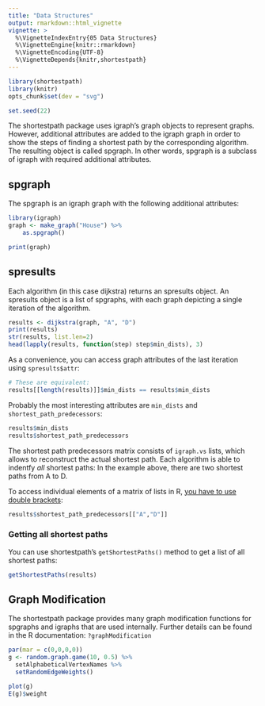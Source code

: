 ```yaml
---
title: "Data Structures"
output: rmarkdown::html_vignette
vignette: >
  %\VignetteIndexEntry{05 Data Structures}
  %\VignetteEngine{knitr::rmarkdown}
  %\VignetteEncoding{UTF-8}
  %\VignetteDepends{knitr,shortestpath}
---
```

```r
library(shortestpath)
library(knitr)
opts_chunk$set(dev = "svg")
```
```r
set.seed(22)
```
The shortestpath package uses igraph's graph objects to represent graphs. However, additional attributes are added to the igraph graph in order to show the steps of finding a shortest path by the corresponding algorithm. The resulting object is called spgraph. In other words, spgraph is a subclass of igraph with required additional attributes.

## spgraph
The spgraph is an igraph graph with the following additional attributes:
```r
library(igraph)
graph <- make_graph("House") %>%
    as.spgraph()

print(graph)
```

## spresults

Each algorithm (in this case dijkstra) returns an spresults object. An spresults object is a list of spgraphs, with each graph depicting a single iteration of the algorithm.

```r
results <- dijkstra(graph, "A", "D")
print(results)
str(results, list.len=2)
head(lapply(results, function(step) step$min_dists), 3)
```

As a convenience, you can access graph attributes of the last iteration using `spresults$attr`:
```r
# These are equivalent:
results[[length(results)]]$min_dists == results$min_dists
```

Probably the most interesting attributes are `min_dists` and `shortest_path_predecessors`:

```r
results$min_dists
results$shortest_path_predecessors
```
The shortest path predecessors matrix consists of `igraph.vs` lists, which allows to reconstruct the actual shortest path. Each algorithm is able to indentfy *all* shortest paths: In the example above, there are two shortest paths from A to D.  

To access individual elements of a matrix of lists in R, [you have to use double brackets](http://stackoverflow.com/questions/30007890/how-to-create-a-matrix-of-lists-in-r):
```r
results$shortest_path_predecessors[["A","D"]]
```

### Getting all shortest paths

You can use shortestpath's `getShortestPaths()` method to get a list of all shortest paths:

```r
getShortestPaths(results)
```

## Graph Modification
The shortestpath package provides many graph modification functions for spgraphs and igraphs that are used internally. Further details can be found in the R documentation: `?graphModification`

```r
par(mar = c(0,0,0,0))
g <- random.graph.game(10, 0.5) %>%
  setAlphabeticalVertexNames %>%
  setRandomEdgeWeights()

plot(g)
E(g)$weight
```
  
